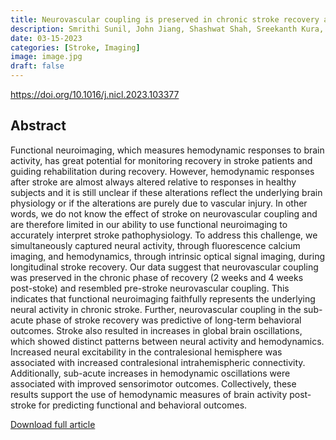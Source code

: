 ```yaml
---
title: Neurovascular coupling is preserved in chronic stroke recovery after targeted photothrombosis
description: Smrithi Sunil, John Jiang, Shashwat Shah, Sreekanth Kura, Kivilcim Kilic, Sefik Evren Erdener, Cenk Ayata, Anna Devor, David A Boas
date: 03-15-2023
categories: [Stroke, Imaging]
image: image.jpg
draft: false
---
```


[https://doi.org/10.1016/j.nicl.2023.103377](https://doi.org/10.1016/j.nicl.2023.103377)

## Abstract

Functional neuroimaging, which measures hemodynamic responses to brain activity, has great potential for monitoring recovery in stroke patients and guiding rehabilitation during recovery. However, hemodynamic responses after stroke are almost always altered relative to responses in healthy subjects and it is still unclear if these alterations reflect the underlying brain physiology or if the alterations are purely due to vascular injury. In other words, we do not know the effect of stroke on neurovascular coupling and are therefore limited in our ability to use functional neuroimaging to accurately interpret stroke pathophysiology. To address this challenge, we simultaneously captured neural activity, through fluorescence calcium imaging, and hemodynamics, through intrinsic optical signal imaging, during longitudinal stroke recovery. Our data suggest that neurovascular coupling was preserved in the chronic phase of recovery (2 weeks and 4 weeks post-stoke) and resembled pre-stroke neurovascular coupling. This indicates that functional neuroimaging faithfully represents the underlying neural activity in chronic stroke. Further, neurovascular coupling in the sub-acute phase of stroke recovery was predictive of long-term behavioral outcomes. Stroke also resulted in increases in global brain oscillations, which showed distinct patterns between neural activity and hemodynamics. Increased neural excitability in the contralesional hemisphere was associated with increased contralesional intrahemispheric connectivity. Additionally, sub-acute increases in hemodynamic oscillations were associated with improved sensorimotor outcomes. Collectively, these results support the use of hemodynamic measures of brain activity post-stroke for predicting functional and behavioral outcomes.

[Download full article](Sunil_2023.pdf)